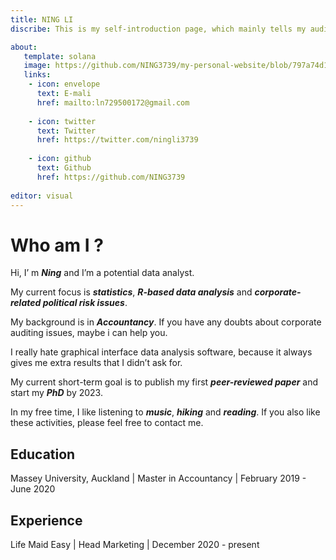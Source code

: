```yaml
---
title: NING LI
discribe: This is my self-introduction page, which mainly tells my audience, Who am I? What exactly am I doing now?

about:
   template: solana
   image: https://github.com/NING3739/my-personal-website/blob/797a74d18665e9f6136ef9e862e990067f7627c8/NING%20LI.jpeg?raw=true
   links:
    - icon: envelope
      text: E-mali
      href: mailto:ln729500172@gmail.com
  
    - icon: twitter
      text: Twitter
      href: https://twitter.com/ningli3739
    
    - icon: github
      text: Github
      href: https://github.com/NING3739
    
editor: visual
---
```


# Who am I ?

Hi, I' m ***Ning*** and I'm a potential data analyst.

My current focus is ***statistics***, ***R-based data analysis*** and ***corporate-related political risk issues***.

My background is in ***Accountancy***. If you have any doubts about corporate auditing issues, maybe i can help you.

I really hate graphical interface data analysis software, because it always gives me extra results that I didn't ask for.

My current short-term goal is to publish my first ***peer-reviewed paper*** and start my ***PhD*** by 2023.

In my free time, I like listening to ***music***, ***hiking*** and ***reading***. If you also like these activities, please feel free to contact me.

## Education

Massey University, Auckland \| Master in Accountancy \| February 2019 - June 2020

## Experience

Life Maid Easy \| Head Marketing \| December 2020 - present

